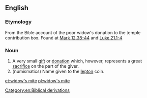 ==English==

===Etymology===
From the Bible account of the poor widow's donation to the temple contribution box. Found at [http://en.wikisource.org/wiki/Bible_%28World_English%29/Mark#Chapter_12  Mark 12.38-44] and [http://en.wikisource.org/wiki/Bible_%28World_English%29/Luke#Chapter_21  Luke 21.1-4]

===Noun===
{{en-noun}}
# A very small [[gift]] or [[donation]] which, however, represents a great [[sacrifice]] on the part of the giver.
#(numismatics) Name given to the [[lepton]] coin.

[[Category:en:Biblical derivations]]

[[et:widow's mite]]
[[pl:widow's mite]]